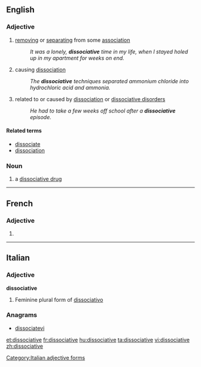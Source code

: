 ==English==

===Adjective===
{{head|en|adjective}}

# [[removing]] or [[separating]] from some [[association]]
#: ''It was a lonely, '''dissociative''' time in my life, when I stayed holed up in my apartment for weeks on end.''
# causing [[dissociation]]
#: ''The '''dissociative''' techniques separated ammonium chloride into hydrochloric acid and ammonia.''
# {{context|psychology|lang=en}} related to or caused by [[dissociation]] or [[dissociative disorder]]s
#: ''He had to take a few weeks off school after a '''dissociative''' episode.''

====Related terms====

* [[dissociate]]
* [[dissociation]]

===Noun===
{{en-noun}}

# a [[dissociative drug]]

----

==French==

===Adjective===
{{fr-adj-form}} {{f}}

# {{feminine of|dissociatif|lang=fr}}

----

==Italian==

===Adjective===
'''dissociative''' {{f}}

# Feminine plural form of [[dissociativo]]

===Anagrams===
* [[dissociatevi#Italian|dissociatevi]]

[[Category:Italian adjective forms]]

[[et:dissociative]]
[[fr:dissociative]]
[[hu:dissociative]]
[[ta:dissociative]]
[[vi:dissociative]]
[[zh:dissociative]]